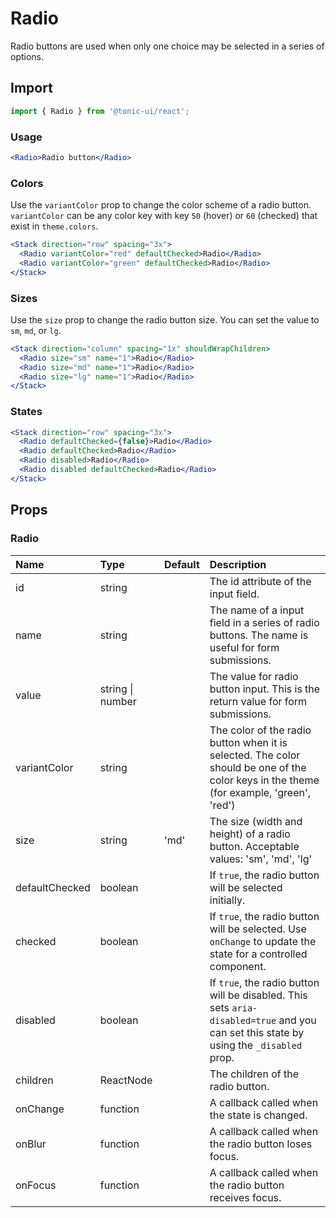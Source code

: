 # Radio

Radio buttons are used when only one choice may be selected in a series of options.

## Import

```js
import { Radio } from '@tonic-ui/react';
```

### Usage

```jsx
<Radio>Radio button</Radio>
```

### Colors

Use the `variantColor` prop to change the color scheme of a radio button. `variantColor` can be any color key with key `50` (hover) or `60` (checked) that exist in `theme.colors`.

```jsx
<Stack direction="row" spacing="3x">
  <Radio variantColor="red" defaultChecked>Radio</Radio>
  <Radio variantColor="green" defaultChecked>Radio</Radio>
</Stack>
```

### Sizes

Use the `size` prop to change the radio button size. You can set the value to `sm`, `md`, or `lg`.

```jsx
<Stack direction="column" spacing="1x" shouldWrapChildren>
  <Radio size="sm" name="1">Radio</Radio>
  <Radio size="md" name="1">Radio</Radio>
  <Radio size="lg" name="1">Radio</Radio>
</Stack>
```

### States

```jsx
<Stack direction="row" spacing="3x">
  <Radio defaultChecked={false}>Radio</Radio>
  <Radio defaultChecked>Radio</Radio>
  <Radio disabled>Radio</Radio>
  <Radio disabled defaultChecked>Radio</Radio>
</Stack>
```

## Props

### Radio

| Name | Type | Default | Description |
| :--- | :--- | :------ | :---------- |
| id | string | | The id attribute of the input field. |
| name | string | | The name of a input field in a series of radio buttons. The name is useful for form submissions.  |
| value | string \| number | | The value for radio button input. This is the return value for form submissions. |
| variantColor | string | | The color of the radio button when it is selected. The color should be one of the color keys in the theme (for example, 'green', 'red') |
| size | string | 'md' | The size (width and height) of a radio button. Acceptable values: 'sm', 'md', 'lg' |
| defaultChecked | boolean | | If `true`, the radio button will be selected initially. |
| checked | boolean | | If `true`, the radio button will be selected. Use `onChange` to update the state for a controlled component. |
| disabled | boolean | | If `true`, the radio button will be disabled. This sets `aria-disabled=true` and you can set this state by using the `_disabled` prop. |
| children | ReactNode | | The children of the radio button. |
| onChange | function | | A callback called when the state is changed. |
| onBlur | function | | A callback called when the radio button loses focus. |
| onFocus | function | | A callback called when the radio button receives focus. |
